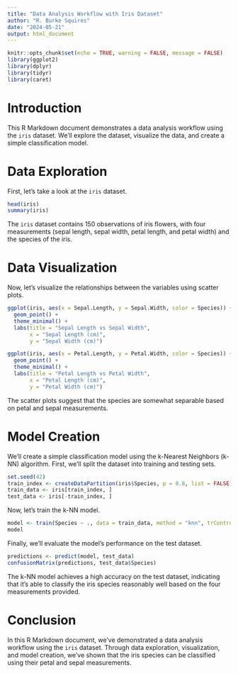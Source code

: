 ```yaml
---
title: "Data Analysis Workflow with Iris Dataset"
author: "R. Burke Squires"
date: "2024-05-21"
output: html_document
---
```


```r
knitr::opts_chunk$set(echo = TRUE, warning = FALSE, message = FALSE)
library(ggplot2)
library(dplyr)
library(tidyr)
library(caret)
```

# Introduction

This R Markdown document demonstrates a data analysis workflow using the `iris` dataset. We'll explore the dataset, visualize the data, and create a simple classification model.

# Data Exploration

First, let's take a look at the `iris` dataset.

```r
head(iris)
summary(iris)
```

The `iris` dataset contains 150 observations of iris flowers, with four measurements (sepal length, sepal width, petal length, and petal width) and the species of the iris.

# Data Visualization

Now, let's visualize the relationships between the variables using scatter plots.

```r
ggplot(iris, aes(x = Sepal.Length, y = Sepal.Width, color = Species)) +
  geom_point() +
  theme_minimal() +
  labs(title = "Sepal Length vs Sepal Width",
       x = "Sepal Length (cm)",
       y = "Sepal Width (cm)")

ggplot(iris, aes(x = Petal.Length, y = Petal.Width, color = Species)) +
  geom_point() +
  theme_minimal() +
  labs(title = "Petal Length vs Petal Width",
       x = "Petal Length (cm)",
       y = "Petal Width (cm)")
```

The scatter plots suggest that the species are somewhat separable based on petal and sepal measurements.

# Model Creation

We'll create a simple classification model using the k-Nearest Neighbors (k-NN) algorithm. First, we'll split the dataset into training and testing sets.

```r
set.seed(42)
train_index <- createDataPartition(iris$Species, p = 0.8, list = FALSE)
train_data <- iris[train_index, ]
test_data <- iris[-train_index, ]
```

Now, let's train the k-NN model.

```r
model <- train(Species ~ ., data = train_data, method = "knn", trControl = trainControl(method = "cv", number = 10))
model
```

Finally, we'll evaluate the model's performance on the test dataset.

```r
predictions <- predict(model, test_data)
confusionMatrix(predictions, test_data$Species)
```

The k-NN model achieves a high accuracy on the test dataset, indicating that it's able to classify the iris species reasonably well based on the four measurements provided.

# Conclusion

In this R Markdown document, we've demonstrated a data analysis workflow using the `iris` dataset. Through data exploration, visualization, and model creation, we've shown that the iris species can be classified using their petal and sepal measurements.